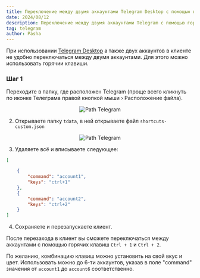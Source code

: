 ```yaml
---
title: Переключение между двумя аккаунтами Telegram Desktop с помощью горячих клавиш
date: 2024/08/12
description: Переключение между двумя аккаунтами Telegram с помощью горячих клавиш
tag: telegram
author: Pasha
---
```



При использовании [Telegram Desktop](https://desktop.telegram.org/) а также двух аккаунтов в клиенте не удобно переключаться между двумя аккаунтами. 
Для этого можно использовать горячии клавиши.

<Steps>

### Шаг 1
Переходите в папку, где расположен Telegram (проще всего кликнуть по иконке Телеграма правой кнопкой мыши › Расположение файла).

<p align="center" width="100%">
<Image src="/assets/telegram-two-acc-switch/1.png" alt="Path Telegram" width={600} height={400} />
</p>

2. Открываете папку `tdata`, в ней открываете файл `shortcuts-custom.json`

<p align="center" width="100%">
<Image src="/assets/telegram-two-acc-switch/2.png" alt="Path Telegram" width={600} height={400} />
</p>

3. Удаляете всё и вписываете следующее:

```json
[

    {
        "command": "account1",
        "keys": "ctrl+1"
    },
    {
        "command": "account2",
        "keys": "ctrl+2"
    }
]
```

4. Сохраняете и перезапускаете клиент.

После перезахода в клиент вы сможете переключаться между аккаунтами с помощью горячих клавиш `Ctrl + 1` и `Ctrl + 2`.

По желанию, комбинацию клавиш можно установить на свой вкус и цвет. 
Использовать можно до 6-ти аккаунтов, указав в поле "command" значения от `account1` до `account6` соответственно.

</Steps>
